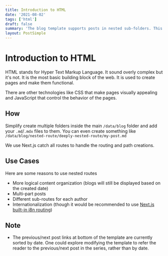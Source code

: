 ```yaml
---
title: Introduction to HTML
date: '2021-08-02'
tags: ['html']
draft: false
summary: 'The blog template supports posts in nested sub-folders. This can be used to group posts of similar content e.g. a multi-part course. This post is itself an example of a nested route!'
layout: PostSimple
---
```


# Introduction to HTML

HTML stands for Hyper Text Markup Language. It sound overly complex but it's not. It is the most basic building block of the web. It is used to create pages and make them functional.

There are other technologies like CSS that make pages visually appealing and JavaScript that control the behavior of the pages. 

## How

Simplify create multiple folders inside the main `/data/blog` folder and add your `.md`/`.mdx` files to them. You can even create something like `/data/blog/nested-route/deeply-nested-route/my-post.md`

We use Next.js catch all routes to handle the routing and path creations.

## Use Cases

Here are some reasons to use nested routes

- More logical content organization (blogs will still be displayed based on the created date)
- Multi-part posts
- Different sub-routes for each author
- Internationalization (though it would be recommended to use [Next.js built-in i8n routing](https://nextjs.org/docs/advanced-features/i18n-routing))

## Note

- The previous/next post links at bottom of the template are currently sorted by date. One could explore modifying the template to refer the reader to the previous/next post in the series, rather than by date.
